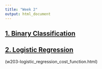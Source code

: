 ```yaml
---
title: "Week 2"
output: html_document
---
```




## [1. Binary Classification](w201-binary_classification.html)

## [2. Logistic Regression](w202-logistic_regression.html)

(w203-logistic_regression_cost_function.html)